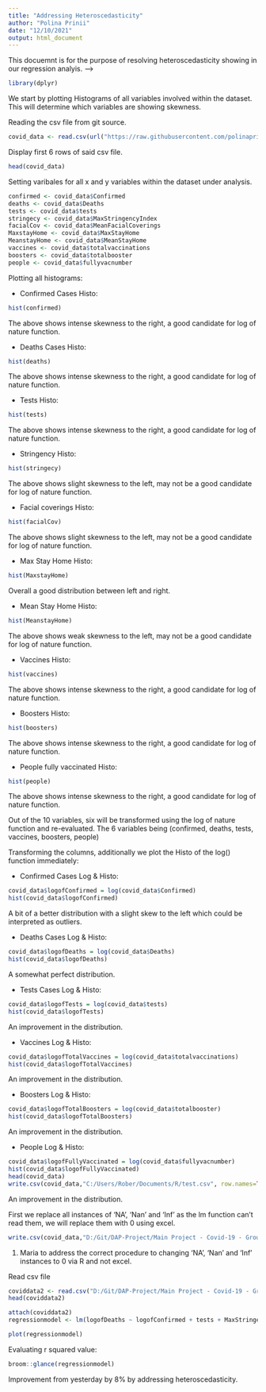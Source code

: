 ```yaml
---
title: "Addressing Heteroscedasticity"
author: "Polina Prinii"
date: "12/10/2021"
output: html_document
---
```


This docuemnt is for the purpose of resolving heteroscedasticity showing in our regression analyis. -->

```r
library(dplyr)
```

We start by plotting Histograms of all variables involved within the dataset.
This will determine which variables are showing skewness. 

Reading the csv file from git source.
```r
covid_data <- read.csv(url("https://raw.githubusercontent.com/polinaprinii/DAP-Project/main/Linear%20Regression%20Final%20Dataset/finaldataset.csv?token=ASV4RS53A5KFKKQPPSB66ADBXOW7C"))
```

Display first 6 rows of said csv file. 
```r
head(covid_data)

```

Setting varibales for all x and y variables within the dataset under analysis. 
```r

confirmed <- covid_data$Confirmed
deaths <- covid_data$Deaths
tests <- covid_data$tests
stringecy <- covid_data$MaxStringencyIndex
facialCov <- covid_data$MeanFacialCoverings
MaxstayHome <- covid_data$MaxStayHome
MeanstayHome <- covid_data$MeanStayHome
vaccines <- covid_data$totalvaccinations
boosters <- covid_data$totalbooster
people <- covid_data$fullyvacnumber

```

Plotting all histograms:

- Confirmed Cases Histo:
```r
hist(confirmed)
```
The above shows intense skewness to the right, a good candidate for log of nature function. 

- Deaths Cases Histo:
```r
hist(deaths)
```
The above shows intense skewness to the right, a good candidate for log of nature function.

- Tests  Histo:
```r
hist(tests)
```
The above shows intense skewness to the right, a good candidate for log of nature function.

- Stringency Histo:
```r
hist(stringecy)
```
The above shows slight skewness to the left, may not be a good candidate for log of nature function.

- Facial coverings Histo:
```r
hist(facialCov)
```
The above shows slight skewness to the left, may not be a good candidate for log of nature function.

- Max Stay Home Histo:
```r
hist(MaxstayHome)
```
Overall a good distribution between left and right.

- Mean Stay Home Histo:
```r
hist(MeanstayHome)
```
The above shows weak skewness to the left, may not be a good candidate for log of nature function.

- Vaccines Histo:
```r
hist(vaccines)
```
The above shows intense skewness to the right, a good candidate for log of nature function.

- Boosters Histo:
```r
hist(boosters)
```
The above shows intense skewness to the right, a good candidate for log of nature function.

- People fully vaccinated Histo:
```r
hist(people)
```
The above shows intense skewness to the right, a good candidate for log of nature function.

Out of the 10 variables, six will be transformed using the log of nature function and re-evaluated.
The 6 variables being (confirmed, deaths, tests, vaccines, boosters, people)

Transforming the columns, additionally we plot the Histo of the log() function immediately:

- Confirmed Cases Log & Histo:
```r
covid_data$logofConfirmed = log(covid_data$Confirmed)
hist(covid_data$logofConfirmed)

```
A bit of a better distribution with a slight skew to the left which could be interpreted as outliers. 

- Deaths Cases Log & Histo:
```r
covid_data$logofDeaths = log(covid_data$Deaths)
hist(covid_data$logofDeaths)

```

A somewhat perfect distribution. 

- Tests Cases Log & Histo:
```r
covid_data$logofTests = log(covid_data$tests)
hist(covid_data$logofTests)

```
An improvement in the distribution. 

- Vaccines  Log & Histo:
```r
covid_data$logofTotalVaccines = log(covid_data$totalvaccinations)
hist(covid_data$logofTotalVaccines)

```
An improvement in the distribution. 

- Boosters Log & Histo:
```r
covid_data$logofTotalBoosters = log(covid_data$totalbooster)
hist(covid_data$logofTotalBoosters)
```
An improvement in the distribution.

- People  Log & Histo:
```r
covid_data$logofFullyVaccinated = log(covid_data$fullyvacnumber)
hist(covid_data$logofFullyVaccinated)
head(covid_data)
write.csv(covid_data,"C:/Users/Rober/Documents/R/test.csv", row.names=TRUE)
```
An improvement in the distribution.

First we replace all instances of 'NA', 'Nan' and 'Inf' as the lm function can't read them, we will replace them with 0 using excel.
```r
write.csv(covid_data,"D:/Git/DAP-Project/Main Project - Covid-19 - Group Analysis/Data/Transformation.csv", row.names=TRUE)
```
1. Maria to address the correct procedure to changing 'NA', 'Nan' and 'Inf' instances to 0 via R and not excel.

Read csv file 
```r
coviddata2 <- read.csv("D:/Git/DAP-Project/Main Project - Covid-19 - Group Analysis/Data/Transformation.csv", header=TRUE)
head(coviddata2)
```

```r
attach(coviddata2)
regressionmodel <- lm(logofDeaths ~ logofConfirmed + tests + MaxStringencyIndex + MeanStringencyIndex + MaxFacialCoverings + MeanFacialCoverings + MaxStayHome + MeanStayHome + logofTotalVaccines + logofFullyVacci0ted+ logofTotalBoosters)
```

```r
plot(regressionmodel)
```

Evaluating r squared value:

```r
broom::glance(regressionmodel)

```
Improvement from yesterday by 8% by addressing heteroscedasticity. 
